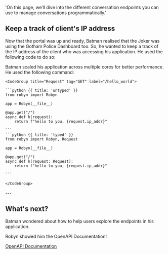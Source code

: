   'On this page, we’ll dive into the different conversation endpoints you can use to manage conversations programmatically.'

## Keep a track of client's IP address

Now that the portal was up and ready, Batman realised that the Joker was using the Gotham Police Dashboard too. So, he wanted to keep a track of the IP address of the client who was accessing his application. He used the following code to do so:


<Row>
<Col>
Batman scaled his application across multiple cores for better performance. He used the following command:
</Col>
  <Col sticky>

    <CodeGroup title="Request" tag="GET" label="/hello_world">

    ```python {{ title: 'untyped' }}  
    from robyn import Robyn

    app = Robyn(__file__)

    @app.get("/")
    async def h(request):
        return f"hello to you, {request.ip_addr}"

    ```
    ```python {{ title: 'typed' }}  
    from robyn import Robyn, Request

    app = Robyn(__file__)

    @app.get("/")
    async def h(request: Request):
        return f"hello to you, {request.ip_addr}"

    ```

    </CodeGroup>
  </Col>
</Row>
---


## What's next?


Batman wondered about how to help users explore the endpoints in his application.

Robyn showed him the OpenAPI Documentation!

[OpenAPI Documentation](/documentation/api_reference/openapi)




